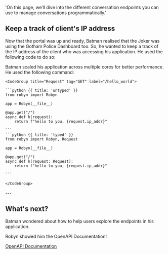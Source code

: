   'On this page, we’ll dive into the different conversation endpoints you can use to manage conversations programmatically.'

## Keep a track of client's IP address

Now that the portal was up and ready, Batman realised that the Joker was using the Gotham Police Dashboard too. So, he wanted to keep a track of the IP address of the client who was accessing his application. He used the following code to do so:


<Row>
<Col>
Batman scaled his application across multiple cores for better performance. He used the following command:
</Col>
  <Col sticky>

    <CodeGroup title="Request" tag="GET" label="/hello_world">

    ```python {{ title: 'untyped' }}  
    from robyn import Robyn

    app = Robyn(__file__)

    @app.get("/")
    async def h(request):
        return f"hello to you, {request.ip_addr}"

    ```
    ```python {{ title: 'typed' }}  
    from robyn import Robyn, Request

    app = Robyn(__file__)

    @app.get("/")
    async def h(request: Request):
        return f"hello to you, {request.ip_addr}"

    ```

    </CodeGroup>
  </Col>
</Row>
---


## What's next?


Batman wondered about how to help users explore the endpoints in his application.

Robyn showed him the OpenAPI Documentation!

[OpenAPI Documentation](/documentation/api_reference/openapi)




